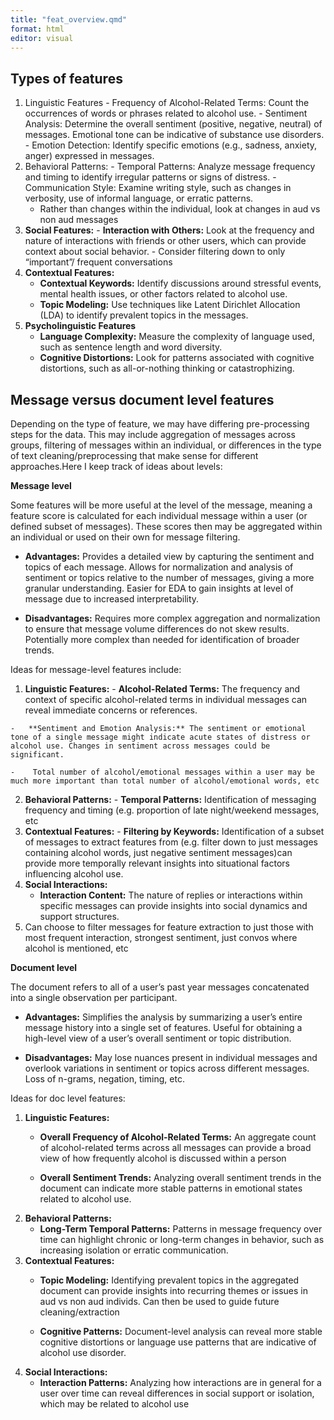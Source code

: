 ```yaml
---
title: "feat_overview.qmd"
format: html
editor: visual
---
```


## Types of features

1.   Linguistic Features
    -    Frequency of Alcohol-Related Terms: Count the occurrences of words or phrases related to alcohol use.
    -   Sentiment Analysis: Determine the overall sentiment (positive, negative, neutral) of messages. Emotional tone can be indicative of substance use disorders.
    -   Emotion Detection: Identify specific emotions (e.g., sadness, anxiety, anger) expressed in messages.
2.   Behavioral Patterns:
    -   Temporal Patterns: Analyze message frequency and timing to identify irregular patterns or signs of distress.
    -   Communication Style: Examine writing style, such as changes in verbosity, use of informal language, or erratic patterns.
        -    Rather than changes within the individual, look at changes in aud vs non aud messages
3.   **Social Features:**
    -   **Interaction with Others:** Look at the frequency and nature of interactions with friends or other users, which can provide context about social behavior.
    -   Consider filtering down to only "important"/ frequent conversations
4.  **Contextual Features:**
    -   **Contextual Keywords:** Identify discussions around stressful events, mental health issues, or other factors related to alcohol use.
    -   **Topic Modeling:** Use techniques like Latent Dirichlet Allocation (LDA) to identify prevalent topics in the messages.
5.  **Psycholinguistic Features**
    -   **Language Complexity:** Measure the complexity of language used, such as sentence length and word diversity.
    -   **Cognitive Distortions:** Look for patterns associated with cognitive distortions, such as all-or-nothing thinking or catastrophizing.

## Message versus document level features

Depending on the type of feature, we may have differing pre-processing steps for the data. This may include aggregation of messages across groups, filtering of messages within an individual, or differences in the type of text cleaning/preprocessing that make sense for different approaches.Here I keep track of ideas about levels:

**Message level**

Some features will be more useful at the level of the message, meaning a feature score is calculated for each individual message within a user (or defined subset of messages). These scores then may be aggregated within an individual or used on their own for message filtering.

-   **Advantages:** Provides a detailed view by capturing the sentiment and topics of each message. Allows for normalization and analysis of sentiment or topics relative to the number of messages, giving a more granular understanding. Easier for EDA to gain insights at level of message due to increased interpretability.

-   **Disadvantages:** Requires more complex aggregation and normalization to ensure that message volume differences do not skew results. Potentially more complex than needed for identification of broader trends.

Ideas for message-level features include:

1.   **Linguistic Features:**
    -   **Alcohol-Related Terms:** The frequency and context of specific alcohol-related terms in individual messages can reveal immediate concerns or references.

    -   **Sentiment and Emotion Analysis:** The sentiment or emotional tone of a single message might indicate acute states of distress or alcohol use. Changes in sentiment across messages could be significant.

    -    Total number of alcohol/emotional messages within a user may be much more important than total number of alcohol/emotional words, etc
2.   **Behavioral Patterns:**
    -   **Temporal Patterns:** Identification of messaging frequency and timing (e.g. proportion of late night/weekend messages, etc
3.   **Contextual Features:**
    -   **Filtering by Keywords:** Identification of a subset of messages to extract features from (e.g. filter down to just messages containing alcohol words, just negative sentiment messages)can provide more temporally relevant insights into situational factors influencing alcohol use.
4.  **Social Interactions:**
    -   **Interaction Content:** The nature of replies or interactions within specific messages can provide insights into social dynamics and support structures.
5.   Can choose to filter messages for feature extraction to just those with most frequent interaction, strongest sentiment, just convos where alcohol is mentioned, etc

**Document level**

The document refers to all of a user's past year messages concatenated into a single observation per participant.

-   **Advantages:** Simplifies the analysis by summarizing a user’s entire message history into a single set of features. Useful for obtaining a high-level view of a user's overall sentiment or topic distribution.

-   **Disadvantages:** May lose nuances present in individual messages and overlook variations in sentiment or topics across different messages. Loss of n-grams, negation, timing, etc.

Ideas for doc level features:

1.  **Linguistic Features:**
    -   **Overall Frequency of Alcohol-Related Terms:** An aggregate count of alcohol-related terms across all messages can provide a broad view of how frequently alcohol is discussed within a person

    -   **Overall Sentiment Trends:** Analyzing overall sentiment trends in the document can indicate more stable patterns in emotional states related to alcohol use.
2.  **Behavioral Patterns:**
    -   **Long-Term Temporal Patterns:** Patterns in message frequency over time can highlight chronic or long-term changes in behavior, such as increasing isolation or erratic communication.
3.  **Contextual Features:**
    -   **Topic Modeling:** Identifying prevalent topics in the aggregated document can provide insights into recurring themes or issues in aud vs non aud individs. Can then be used to guide future cleaning/extraction

    -   **Cognitive Patterns:** Document-level analysis can reveal more stable cognitive distortions or language use patterns that are indicative of alcohol use disorder.
4.  **Social Interactions:**
    -   **Interaction Patterns:** Analyzing how interactions are in general for a user over time can reveal differences in social support or isolation, which may be related to alcohol use
